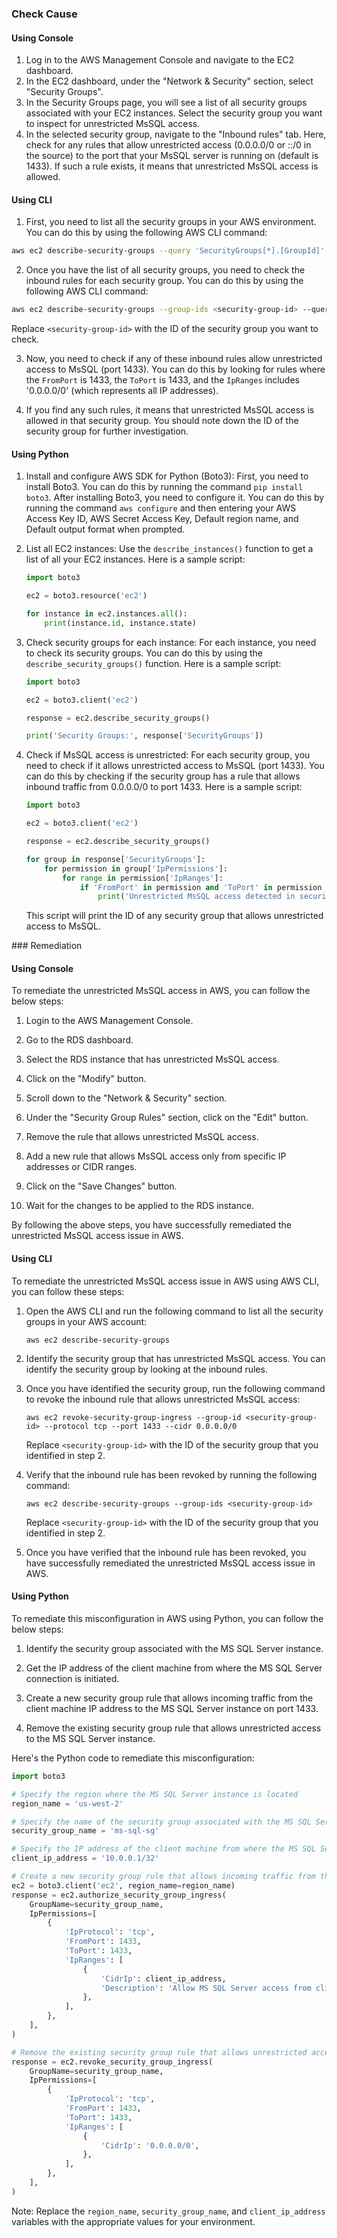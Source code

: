 

<Tabs><Tab title='Cause'>
### Check Cause

#### Using Console

1. Log in to the AWS Management Console and navigate to the EC2 dashboard.
2. In the EC2 dashboard, under the "Network & Security" section, select "Security Groups".
3. In the Security Groups page, you will see a list of all security groups associated with your EC2 instances. Select the security group you want to inspect for unrestricted MsSQL access.
4. In the selected security group, navigate to the "Inbound rules" tab. Here, check for any rules that allow unrestricted access (0.0.0.0/0 or ::/0 in the source) to the port that your MsSQL server is running on (default is 1433). If such a rule exists, it means that unrestricted MsSQL access is allowed.

#### Using CLI

1. First, you need to list all the security groups in your AWS environment. You can do this by using the following AWS CLI command:

```bash
aws ec2 describe-security-groups --query 'SecurityGroups[*].[GroupId]' --output text
```

2. Once you have the list of all security groups, you need to check the inbound rules for each security group. You can do this by using the following AWS CLI command:

```bash
aws ec2 describe-security-groups --group-ids <security-group-id> --query 'SecurityGroups[*].IpPermissions[*]' --output json
```
Replace `<security-group-id>` with the ID of the security group you want to check.

3. Now, you need to check if any of these inbound rules allow unrestricted access to MsSQL (port 1433). You can do this by looking for rules where the `FromPort` is 1433, the `ToPort` is 1433, and the `IpRanges` includes '0.0.0.0/0' (which represents all IP addresses).

4. If you find any such rules, it means that unrestricted MsSQL access is allowed in that security group. You should note down the ID of the security group for further investigation.

#### Using Python

1. Install and configure AWS SDK for Python (Boto3):
   First, you need to install Boto3. You can do this by running the command `pip install boto3`. After installing Boto3, you need to configure it. You can do this by running the command `aws configure` and then entering your AWS Access Key ID, AWS Secret Access Key, Default region name, and Default output format when prompted.

2. List all EC2 instances:
   Use the `describe_instances()` function to get a list of all your EC2 instances. Here is a sample script:

   ```python
   import boto3

   ec2 = boto3.resource('ec2')

   for instance in ec2.instances.all():
       print(instance.id, instance.state)
   ```

3. Check security groups for each instance:
   For each instance, you need to check its security groups. You can do this by using the `describe_security_groups()` function. Here is a sample script:

   ```python
   import boto3

   ec2 = boto3.client('ec2')

   response = ec2.describe_security_groups()

   print('Security Groups:', response['SecurityGroups'])
   ```

4. Check if MsSQL access is unrestricted:
   For each security group, you need to check if it allows unrestricted access to MsSQL (port 1433). You can do this by checking if the security group has a rule that allows inbound traffic from 0.0.0.0/0 to port 1433. Here is a sample script:

   ```python
   import boto3

   ec2 = boto3.client('ec2')

   response = ec2.describe_security_groups()

   for group in response['SecurityGroups']:
       for permission in group['IpPermissions']:
           for range in permission['IpRanges']:
               if 'FromPort' in permission and 'ToPort' in permission and permission['FromPort'] <= 1433 <= permission['ToPort'] and range['CidrIp'] == '0.0.0.0/0':
                   print('Unrestricted MsSQL access detected in security group:', group['GroupId'])
   ```
   This script will print the ID of any security group that allows unrestricted access to MsSQL.

</Tab>

<Tab title='Remediation'>
### Remediation

#### Using Console

To remediate the unrestricted MsSQL access in AWS, you can follow the below steps:

1. Login to the AWS Management Console.

2. Go to the RDS dashboard.

3. Select the RDS instance that has unrestricted MsSQL access.

4. Click on the "Modify" button.

5. Scroll down to the "Network & Security" section.

6. Under the "Security Group Rules" section, click on the "Edit" button.

7. Remove the rule that allows unrestricted MsSQL access.

8. Add a new rule that allows MsSQL access only from specific IP addresses or CIDR ranges.

9. Click on the "Save Changes" button.

10. Wait for the changes to be applied to the RDS instance.

By following the above steps, you have successfully remediated the unrestricted MsSQL access issue in AWS.

#### Using CLI

To remediate the unrestricted MsSQL access issue in AWS using AWS CLI, you can follow these steps:

1. Open the AWS CLI and run the following command to list all the security groups in your AWS account:

   `aws ec2 describe-security-groups`

2. Identify the security group that has unrestricted MsSQL access. You can identify the security group by looking at the inbound rules.

3. Once you have identified the security group, run the following command to revoke the inbound rule that allows unrestricted MsSQL access:

   `aws ec2 revoke-security-group-ingress --group-id <security-group-id> --protocol tcp --port 1433 --cidr 0.0.0.0/0`

   Replace `<security-group-id>` with the ID of the security group that you identified in step 2.

4. Verify that the inbound rule has been revoked by running the following command:

   `aws ec2 describe-security-groups --group-ids <security-group-id>`

   Replace `<security-group-id>` with the ID of the security group that you identified in step 2.

5. Once you have verified that the inbound rule has been revoked, you have successfully remediated the unrestricted MsSQL access issue in AWS.

#### Using Python

To remediate this misconfiguration in AWS using Python, you can follow the below steps:

1. Identify the security group associated with the MS SQL Server instance.

2. Get the IP address of the client machine from where the MS SQL Server connection is initiated.

3. Create a new security group rule that allows incoming traffic from the client machine IP address to the MS SQL Server instance on port 1433.

4. Remove the existing security group rule that allows unrestricted access to the MS SQL Server instance.

Here's the Python code to remediate this misconfiguration:

```python
import boto3

# Specify the region where the MS SQL Server instance is located
region_name = 'us-west-2'

# Specify the name of the security group associated with the MS SQL Server instance
security_group_name = 'ms-sql-sg'

# Specify the IP address of the client machine from where the MS SQL Server connection is initiated
client_ip_address = '10.0.0.1/32'

# Create a new security group rule that allows incoming traffic from the client machine IP address to the MS SQL Server instance on port 1433
ec2 = boto3.client('ec2', region_name=region_name)
response = ec2.authorize_security_group_ingress(
    GroupName=security_group_name,
    IpPermissions=[
        {
            'IpProtocol': 'tcp',
            'FromPort': 1433,
            'ToPort': 1433,
            'IpRanges': [
                {
                    'CidrIp': client_ip_address,
                    'Description': 'Allow MS SQL Server access from client IP address'
                },
            ],
        },
    ],
)

# Remove the existing security group rule that allows unrestricted access to the MS SQL Server instance
response = ec2.revoke_security_group_ingress(
    GroupName=security_group_name,
    IpPermissions=[
        {
            'IpProtocol': 'tcp',
            'FromPort': 1433,
            'ToPort': 1433,
            'IpRanges': [
                {
                    'CidrIp': '0.0.0.0/0',
                },
            ],
        },
    ],
)
```

Note: Replace the `region_name`, `security_group_name`, and `client_ip_address` variables with the appropriate values for your environment.


</Tab>
</Tabs>